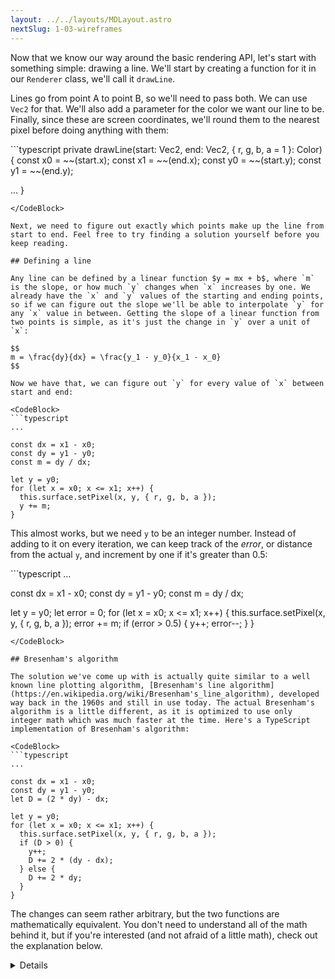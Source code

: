 ```yaml
---
layout: ../../layouts/MDLayout.astro
nextSlug: 1-03-wireframes
---
```



Now that we know our way around the basic rendering API, let's start with something simple: drawing a line. We'll start by creating a function for it in our `Renderer` class, we'll call it `drawLine`.

Lines go from point A to point B, so we'll need to pass both. We can use `Vec2` for that. We'll also add a parameter for the color we want our line to be. Finally, since these are screen coordinates, we'll round them to the nearest pixel before doing anything with them:

<CodeBlock title="renderer.ts">
```typescript
private drawLine(start: Vec2, end: Vec2, { r, g, b, a = 1 }: Color) {
  const x0 = ~~(start.x);
  const x1 = ~~(end.x);
  const y0 = ~~(start.y);
  const y1 = ~~(end.y);

  ...
}
```
</CodeBlock>

Next, we need to figure out exactly which points make up the line from start to end. Feel free to try finding a solution yourself before you keep reading.

## Defining a line

Any line can be defined by a linear function $y = mx + b$, where `m` is the slope, or how much `y` changes when `x` increases by one. We already have the `x` and `y` values of the starting and ending points, so if we can figure out the slope we'll be able to interpolate `y` for any `x` value in between. Getting the slope of a linear function from two points is simple, as it's just the change in `y` over a unit of `x`:

$$
m = \frac{dy}{dx} = \frac{y_1 - y_0}{x_1 - x_0}
$$

Now we have that, we can figure out `y` for every value of `x` between start and end:

<CodeBlock>
```typescript
...

const dx = x1 - x0;
const dy = y1 - y0;
const m = dy / dx;

let y = y0;
for (let x = x0; x <= x1; x++) {
  this.surface.setPixel(x, y, { r, g, b, a });
  y += m;
}
```
</CodeBlock>

This almost works, but we need `y` to be an integer number. Instead of adding to it on every iteration, we can keep track of the *error*, or distance from the actual `y`, and increment by one if it's greater than 0.5:

<CodeBlock>
```typescript
...

const dx = x1 - x0;
const dy = y1 - y0;
const m = dy / dx;

let y = y0;
let error = 0;
for (let x = x0; x <= x1; x++) {
  this.surface.setPixel(x, y, { r, g, b, a });
  error += m;
  if (error > 0.5) {
    y++;
    error--;
  }
}
```
</CodeBlock>

## Bresenham's algorithm

The solution we've come up with is actually quite similar to a well known line plotting algorithm, [Bresenham's line algorithm](https://en.wikipedia.org/wiki/Bresenham's_line_algorithm), developed way back in the 1960s and still in use today. The actual Bresenham's algorithm is a little different, as it is optimized to use only integer math which was much faster at the time. Here's a TypeScript implementation of Bresenham's algorithm:

<CodeBlock>
```typescript
...

const dx = x1 - x0;
const dy = y1 - y0;
let D = (2 * dy) - dx;

let y = y0;
for (let x = x0; x <= x1; x++) {
  this.surface.setPixel(x, y, { r, g, b, a });
  if (D > 0) {
    y++;
    D += 2 * (dy - dx);
  } else {
    D += 2 * dy;
  }
}
```
</CodeBlock>

The changes can seem rather arbitrary, but the two functions are mathematically equivalent. You don't need to understand all of the math behind it, but if you're interested (and not afraid of a little math), check out the explanation below.

<Details emoji="🤿" title="Deep dive: Bresenham's line algorithm">
  Bresenham's algorithm works with a slightly different definition of a line than we've been using. The starting point is the same:

  $$
  y = f(x) = mx + b
  $$

  We can rewrite this to have all variables on one side:

  $$
  \begin{aligned}
  y &= \frac{dy}{dx}x + b\\
  \\
  (dx)y &= (dy)x + (dx)b\\
  \\
  0 &= (dy)x - (dx)y + (dx)b
  \end{aligned}
  $$

  This equation can then be interpreted as a function that takes both `x` and `y` as parameters. We also know the value of `b`, so we can replace that now:

  $$
  \begin{aligned}
  f(x, y) &= (dy)x + (-dx)y + (dx)b\\
  \\
  &= (dy)x + (-dx)y + y_0x_1 - x_0y_1
  \end{aligned}
  $$

  Now we have our line defined in terms of a function that takes `x` and `y`: the point is in the line only if $f(x, y) = 0$.

  Then, knowing that for a given point $f(x, y) = 0$ (meaning the point is in the line) and $x \neq x_1$, we need to find out whether the next `y` should increase or not. We can do that by checking the midpoint between `y` and `y + 1`:

  $$
  f(x + 1, y + \frac{1}{2})
  $$

  Because $f(x,y)$ decreases as `y` increases, we know that if the result is positive, we have to increase 'y' to get closer to 0, thus $f(x + 1, y + 1) = 0$, and if it's negative, the opposite is true and $f(x + 1, y) = 0$.

  Implementing it this way we end up with the following code:

  <CodeBlock>
  ```typescript
  ...

  const dx = x1 - x0;
  const dy = y1 - y0;
  const f = (x, y) => dy * (x + 1) - dx * (y + 0.5) + y0 * x1 - x0 * y1;

  let y = y0;
  for (let x = x0; x <= x1; x++) {
    this.surface.setPixel(x, y, { r, g, b, a });
    if (f(x, y) > 0) {
      y++;
    }
  }
  ```
  </CodeBlock>

  This looks very similar to the actual implementation, but it's not quite there yet. Bresenham's algorithm does one further optimization: using the difference between points rather than evaluating midpoints. This allows it to run using only integer math, which isn't too relevant today as computers are very good at floating point math but was crucial back in the 1960s when the algorithm was developed.

  Let's take that last step. We'll define the difference as follows:

  $$
  D(x, y) = f(x + 1, y + \frac{1}{2}) - f(x, y)
  $$

  Since $f(x_0, y_0) = 0$, this starts the same as the midpoint method. We can simplify the expression _a lot_. To make it shorter, let's define $C = y_0x_1 - x_0y_1$:

  $$
  \begin{aligned}
  D &= D(x_0, y_0) = f(x_0 + 1, y_0 + \frac{1}{2}) - f(x_0, y_0)\\
  \\
  &= (dy)(x_0 + 1) + (-dx)(y_0 + \frac{1}{2}) + C - ((dy)x_0 + (-dx)y_0 + C)\\
  \\
  &= (dy)(x_0 + 1) + (-dx)(y_0 + \frac{1}{2}) - (dy)x_0 - (-dx)y_0\\
  \\
  &= (dy)x_0 + dy + (-dx)y_0 - \frac{1}{2}dx - (dy)x_0 - (-dx)y_0\\
  \\
  &= dy - \frac{1}{2}dx
  \end{aligned}
  $$

  As you can see, most of the terms cancel out and we end up with only $dy - \frac{1}{2}dx$. Like the midpoint method, we choose $(x_0 + 1, y_0 + 1)$ if $D$ is positive and $(x_0 + 1, y_0)$ if it is negative. All that's left is to figure out how the difference changes when we choose the next point, and accumulate that difference over each point.

  If $(x_0 + 1, y_0)$ is chosen, then

  $$
  \begin{aligned}
  \Delta D &= f(x_0 + 2, y_0 + \frac{1}{2}) - f(x_0 + 1, y_0 + \frac{1}{2})\\
  \\
  &= (dy)(x_0 + 2) + (-dx)(y_0 + \frac{1}{2}) - (dy)(x_0 + 1) - (-dx)(y_0 + \frac{1}{2})\\
  \\
  &= dy
  \end{aligned}
  $$

  And if $(x_0 + 1, y_0 + 1)$ is chosen, then

  $$
  \begin{aligned}
  \Delta D &= f(x_0 + 2, y_0 + \frac{3}{2}) - f(x_0 + 1, y_0 + \frac{1}{2})\\
  \\
  &= (dy)(x_0 + 2) + (-dx)(y_0 + \frac{3}{2}) - (dy)(x_0 + 1) - (-dx)(y_0 + \frac{1}{2})\\
  \\
  &= dy - dx
  \end{aligned}
  $$

  If we implement all of this, we get the following code:

  <CodeBlock>
  ```typescript
  ...

  const dx = x1 - x0;
  const dy = y1 - y0;
  let D = dy - (dx * 0.5);

  let y = y0;
  for (let x = x0; x <= x1; x++) {
    this.surface.setPixel(x, y, { r, g, b, a });
    if (D > 0) {
      y++;
      D += dy - dx;
    } else {
      D += dy;
    }
  }
  ```
  </CodeBlock>

  Almost Bresenham's algorithm. To make it work with only integer arithmetic, we need to get rid of that pesky $\frac{1}{2}$. Luckily, since we only care about the *sign* of the accumulated difference, we can multiply everything by 2 without consequence:

  <CodeBlock>
  ```typescript
  ...

  const dx = x1 - x0;
  const dy = y1 - y0;
  let D = (2 * dy) - dx;

  let y = y0;
  for (let x = x0; x <= x1; x++) {
    this.surface.setPixel(x, y, { r, g, b, a });
    if (D > 0) {
      y++;
      D += 2 * (dy - dx);
    } else {
      D += 2 * dy;
    }
  }
  ```
  </CodeBlock>

  And that's it! We've arrived at the exact same code we presented before. Hopefully now you have a better understanding of why this code is written as it is.
</Details>

We can try this out right now. Let's add some code to our `render()` function:

<CodeBlock title="renderer.ts">
```typescript
public render() {
  this.drawLine({ x: 100, y: 100 }, { x: 400, y: 300 }, { r: 1, g: 0, b: 0 });
  this.drawLine({ x: 100, y: 100 }, { x: 400, y: 200 }, { r: 0, g: 1, b: 0 });
  this.drawLine({ x: 100, y: 100 }, { x: 400, y: 100 }, { r: 0, g: 0, b: 1 });
}
```

<div slot="result">![Three colored lines on a black screen](/img/02-lines/lines-1.png)</div>
</CodeBlock>



## Extending the algorithm

We've finally reached a functional solution, but it's not quite there yet. In its current form, the algorithm is very limited. You may have noticed the problems by now:

- It doesn't work for negative slopes
- It needs the line to be drawn left to right, otherwise it won't work
- It can't deal with slopes greater than 1 (more vertical lines)

We can make it do all those things by handling the case with negative error, swapping the points around if they're in the wrong order and adding a variant for large slopes.

<Callout emoji="🌶️">
  **Code challenge:** try to extend Bresenham's algorithm with all those things so that it can handle every case. Hint: be careful with vertical lines!
</Callout>

Instead, we're going to use a different solution: a generalized version of Bresenham's algorithm that works with any two points.

<CodeBlock>
```typescript
...

const dx = Math.abs(x1 - x0);
const sx = Math.sign(x1 - x0);
const dy = -Math.abs(y1 - y0);
const sy = Math.sign(y1 - y0);
let error = dx + dy;

let x = x0;
let y = y0;
for (;;) { // Loop until break
  this.surface.setPixel(x, y, { r, g, b, a });
  if (x === x1 && y === y1) break;

  const e2 = 2 * error;
  if (e2 >= dy) {
    if (x0 === x1) break;
    error += dy;
    x += sx;
  }
  if (e2 <= dx) {
    if (y0 === y1) break;
    error += dx;
    y += sy;
  }
}
```
</CodeBlock>

This version does away with iterating over a "master" axis, and instead calculates error over both axes. The code can look a bit confusing, but it's actually rather simple:

- Distance over the `y` axis is inverted. `error` starts off as the sum of the `x` and (inverted) `y` distance to cover.
- In every iteration, we calculate the double of the error (`e2`). This is the same as dividing the other side of the equation by two, but multiplication is faster than division.
  - If it's *greater than or equal to* `dy` (remember it's inverted, so this means it's closer to 0) we're close enough to the line on `y`, so we advance on the `x` axis.
  - If it's *less than or equal to* `dx` it means we're close on `x`, so we advance on `y`.
  - Notice how error can never be both less than `dy` (a negative number) and greater than `dx` (a positive number), so we'll always move one pixel towards the end point in at least one of the two directions.
  
Let's try it out. We'll write some code in our `render()` function to draw lines in every direction by rotating them over time. The function can take an `elapsed` parameter, which indicates the number of milliseconds passed since the first frame, so let's use that:

<CodeBlock title="renderer.ts">
```typescript
public render(elapsed: number) {
  const {width, height} = this.options;
  const angle = elapsed / 1000;
  const middle = { x: width / 2, y: height / 2 };
  const end = {
    x: Math.cos(angle) * 200 + middle.x,
    y: Math.sin(angle) * 200 + middle.y,
  };

  this.drawLine(middle, end, { r: 1, g: 1, b: 1 });
}
```

<div slot="result">
  <video autoplay muted loop src="/img/02-lines/line-spinning.webm" />
</div>
</CodeBlock>

And that's it! It took some work, but we can now draw lines between any two points in our canvas.

In the next lesson, we'll use the line drawing function for something a little more exciting: we'll be drawing our first three-dimensional objects.